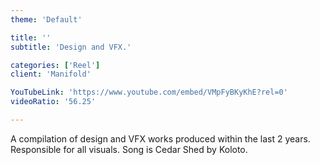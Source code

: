 ```yaml
---
theme: 'Default'

title: ''
subtitle: 'Design and VFX.'

categories: ['Reel']
client: 'Manifold'

YouTubeLink: 'https://www.youtube.com/embed/VMpFyBKyKhE?rel=0'
videoRatio: '56.25'

---
```





<Description
title='Synopsis'>
A compilation of design and VFX works produced within the last 2 years. Responsible for all visuals. Song is Cedar Shed by Koloto.
</Description>





